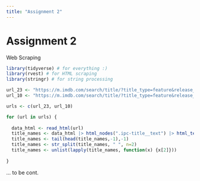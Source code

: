 ```yaml
---
title: "Assignment 2"
---
```


# Assignment 2

Web Scraping
```r
library(tidyverse) # for everything :)
library(rvest) # for HTML scraping
library(stringr) # for string processing

url_23 <- "https://m.imdb.com/search/title/?title_type=feature&release_date=2010-01-01,2023-12-31&num_votes=2500,&country_of_origin=TR&count=250"
url_10 <- "https://m.imdb.com/search/title/?title_type=feature&release_date=,2009-12-31&num_votes=2500,&country_of_origin=TR&count=250"

urls <- c(url_23, url_10)

for (url in urls) {
  
  data_html <- read_html(url)
  title_names <- data_html |> html_nodes(".ipc-title__text") |> html_text()
  title_names <- tail(head(title_names,-1),-1)
  title_names <- str_split(title_names, " ", n=2)
  title_names <- unlist(lapply(title_names, function(x) {x[2]}))
  
}
```
...
to be cont.